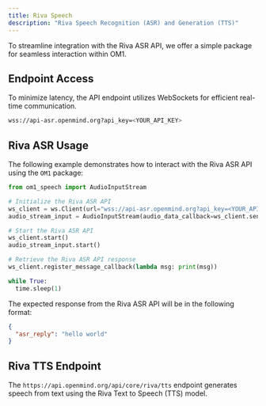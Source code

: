 ```yaml
---
title: Riva Speech
description: "Riva Speech Recognition (ASR) and Generation (TTS)"
---
```


To streamline integration with the Riva ASR API, we offer a simple package for seamless interaction within OM1. 

## Endpoint Access

To minimize latency, the API endpoint utilizes WebSockets for efficient real-time communication.

```bash
wss://api-asr.openmind.org?api_key=<YOUR_API_KEY>
```

## Riva ASR Usage

The following example demonstrates how to interact with the Riva ASR API using the `OM1` package:

```python
from om1_speech import AudioInputStream

# Initialize the Riva ASR API
ws_client = ws.Client(url="wss://api-asr.openmind.org?api_key=<YOUR_API_KEY>")
audio_stream_input = AudioInputStream(audio_data_callback=ws_client.send_message)

# Start the Riva ASR API
ws_client.start()
audio_stream_input.start()

# Retrieve the Riva ASR API response
ws_client.register_message_callback(lambda msg: print(msg))

while True:
  time.sleep(1)
```

The expected response from the Riva ASR API will be in the following format:

```json response
{
  "asr_reply": "hello world"
}
```

## Riva TTS Endpoint

The `https://api.openmind.org/api/core/riva/tts` endpoint generates speech from text using the Riva Text to Speech (TTS) model.